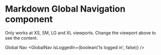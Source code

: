 
<Meta
  title="Newskit/Global Navigation"
  component={GlobalNav}
/>

# Markdown Global Navigation component
Only works at XS, SM, LG and XL viewports. Change the viewport above to see the content.

Global Nav
<Canvas>
  <Story name="GlobalNav Logged In/Out">
    <NewsKitProvider theme={TimesWebLightTheme}>
      <GlobalNav isLoggedIn={boolean('Is logged in', false)} />
    </NewsKitProvider>
  </Story>
</Canvas>


